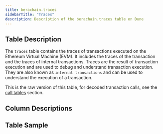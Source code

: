 ```yaml
---
title: berachain.traces
sidebarTitle: "Traces"
description: Description of the berachain.traces table on Dune
---
```


## Table Description

The `traces` table contains the traces of transactions executed on the Ethereum Virtual Machine (EVM). It includes the traces of the transaction and the traces of internal transactions. Traces are the result of transaction execution and are used to debug and understand transaction execution. They are also known as `internal transactions` and can be used to understand the execution of a transaction.

This is the raw version of this table, for decoded transaction calls, see the [call tables](/data-catalog/evm/berachain/decoded/call-tables) section. 

## Column Descriptions


<ColumnDescriptions tableSchema="berachain" tableName="traces" />

## Table Sample


<TableSample tableSchema="berachain" tableName="traces" /> 